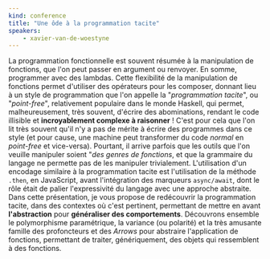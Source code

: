 ```yaml
---
kind: conference
title: "Une ôde à la programmation tacite"
speakers:
    - xavier-van-de-woestyne
---
```


La programmation fonctionnelle est souvent résumée à la manipulation de fonctions, que l'on peut passer en argument ou renvoyer. En somme, programmer avec des lambdas. Cette flexibilité de la manipulation de fonctions permet d'utiliser des opérateurs pour les composer, donnant lieu à un style de programmation que l'on appelle la "_programmation tacite_", ou "_point-free_", relativement populaire dans le monde Haskell, qui permet, malheureusement, très souvent, d'écrire des abominations, rendant le code illisible et **incroyablement complexe à raisonner** ! C'est pour cela que l'on lit très souvent qu'il n'y a pas de mérite à écrire des programmes dans ce style (et pour cause, une machine peut transformer du code _normal_ en _point-free_ et vice-versa). Pourtant, il arrive parfois que les outils que l'on veuille manipuler soient "_des genres de fonctions_, et que la grammaire du langage ne permette pas de les manipuler trivialement. L'utilisation d'un encodage similaire à la programmation tacite est l'utilisation de la méthode `.then`, en JavaScript, avant l'intégration des marqueurs `async/await`, dont le rôle était de palier l'expressivité du langage avec une approche abstraite. Dans cette présentation, je vous propose de redécouvrir la programmation tacite, dans des contextes où c'est pertinent, permettant de mettre en avant **l'abstraction** pour **généraliser des comportements**. Découvrons ensemble le polymorphisme paramétrique, la variance (ou polarité) et la très amusante famille des profoncteurs et des _Arrows_ pour abstraire l'application de fonctions, permettant de traiter, génériquement, des objets qui ressemblent à des fonctions.